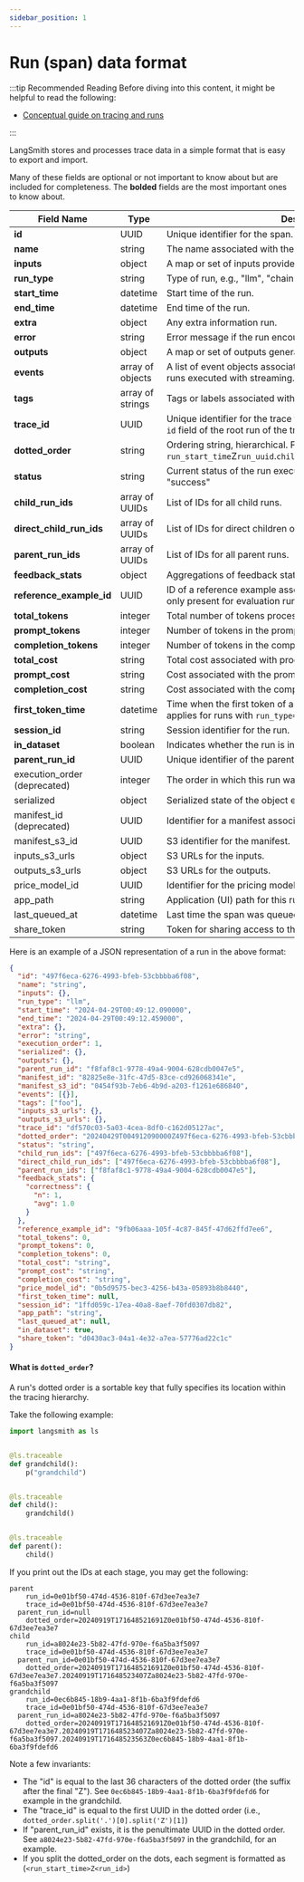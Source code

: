 ```yaml
---
sidebar_position: 1
---
```


# Run (span) data format

:::tip Recommended Reading
Before diving into this content, it might be helpful to read the following:

- [Conceptual guide on tracing and runs](/observability/concepts)

:::

LangSmith stores and processes trace data in a simple format that is easy to export and import.

Many of these fields are optional or not important to know about but are included for completeness.
The **bolded** fields are the most important ones to know about.

| Field Name                   | Type             | Description                                                                                                                   |
| ---------------------------- | ---------------- | ----------------------------------------------------------------------------------------------------------------------------- |
| **id**                       | UUID             | Unique identifier for the span.                                                                                               |
| **name**                     | string           | The name associated with the run.                                                                                             |
| **inputs**                   | object           | A map or set of inputs provided to the run.                                                                                   |
| **run_type**                 | string           | Type of run, e.g., "llm", "chain", "tool".                                                                                    |
| **start_time**               | datetime         | Start time of the run.                                                                                                        |
| **end_time**                 | datetime         | End time of the run.                                                                                                          |
| **extra**                    | object           | Any extra information run.                                                                                                    |
| **error**                    | string           | Error message if the run encountered an error.                                                                                |
| **outputs**                  | object           | A map or set of outputs generated by the run.                                                                                 |
| **events**                   | array of objects | A list of event objects associated with the run. This is relevant for runs executed with streaming.                           |
| **tags**                     | array of strings | Tags or labels associated with the run.                                                                                       |
| **trace_id**                 | UUID             | Unique identifier for the trace the run is a part of. This is also the `id` field of the root run of the trace                |
| **dotted_order**             | string           | Ordering string, hierarchical. Format: `run_start_time`Z`run_uuid`.`child_run_start_time`Z`child_run_uuid`...                 |
| **status**                   | string           | Current status of the run execution, e.g., "error", "pending", "success"                                                      |
| **child_run_ids**            | array of UUIDs   | List of IDs for all child runs.                                                                                               |
| **direct_child_run_ids**     | array of UUIDs   | List of IDs for direct children of this run.                                                                                  |
| **parent_run_ids**           | array of UUIDs   | List of IDs for all parent runs.                                                                                              |
| **feedback_stats**           | object           | Aggregations of feedback statistics for this run                                                                              |
| **reference_example_id**     | UUID             | ID of a reference example associated with the run. This is usually only present for evaluation runs.                          |
| **total_tokens**             | integer          | Total number of tokens processed by the run.                                                                                  |
| **prompt_tokens**            | integer          | Number of tokens in the prompt of the run.                                                                                    |
| **completion_tokens**        | integer          | Number of tokens in the completion of the run.                                                                                |
| **total_cost**               | string           | Total cost associated with processing the run.                                                                                |
| **prompt_cost**              | string           | Cost associated with the prompt part of the run.                                                                              |
| **completion_cost**          | string           | Cost associated with the completion of the run.                                                                               |
| **first_token_time**         | datetime         | Time when the first token of a model output was generated. Only applies for runs with `run_type="llm"` and streaming enabled. |
| **session_id**               | string           | Session identifier for the run.                                                                                               |
| **in_dataset**               | boolean          | Indicates whether the run is included in a dataset.                                                                           |
| **parent_run_id**            | UUID             | Unique identifier of the parent run.                                                                                          |
| execution_order (deprecated) | integer          | The order in which this run was executed within the trace.                                                                    |
| serialized                   | object           | Serialized state of the object executing the run if applicable.                                                               |
| manifest_id (deprecated)     | UUID             | Identifier for a manifest associated with the span.                                                                           |
| manifest_s3_id               | UUID             | S3 identifier for the manifest.                                                                                               |
| inputs_s3_urls               | object           | S3 URLs for the inputs.                                                                                                       |
| outputs_s3_urls              | object           | S3 URLs for the outputs.                                                                                                      |
| price_model_id               | UUID             | Identifier for the pricing model applied to the run.                                                                          |
| app_path                     | string           | Application (UI) path for this run.                                                                                           |
| last_queued_at               | datetime         | Last time the span was queued.                                                                                                |
| share_token                  | string           | Token for sharing access to the run's data.                                                                                   |

Here is an example of a JSON representation of a run in the above format:

```json
{
  "id": "497f6eca-6276-4993-bfeb-53cbbbba6f08",
  "name": "string",
  "inputs": {},
  "run_type": "llm",
  "start_time": "2024-04-29T00:49:12.090000",
  "end_time": "2024-04-29T00:49:12.459000",
  "extra": {},
  "error": "string",
  "execution_order": 1,
  "serialized": {},
  "outputs": {},
  "parent_run_id": "f8faf8c1-9778-49a4-9004-628cdb0047e5",
  "manifest_id": "82825e8e-31fc-47d5-83ce-cd926068341e",
  "manifest_s3_id": "0454f93b-7eb6-4b9d-a203-f1261e686840",
  "events": [{}],
  "tags": ["foo"],
  "inputs_s3_urls": {},
  "outputs_s3_urls": {},
  "trace_id": "df570c03-5a03-4cea-8df0-c162d05127ac",
  "dotted_order": "20240429T004912090000Z497f6eca-6276-4993-bfeb-53cbbbba6f08",
  "status": "string",
  "child_run_ids": ["497f6eca-6276-4993-bfeb-53cbbbba6f08"],
  "direct_child_run_ids": ["497f6eca-6276-4993-bfeb-53cbbbba6f08"],
  "parent_run_ids": ["f8faf8c1-9778-49a4-9004-628cdb0047e5"],
  "feedback_stats": {
    "correctness": {
      "n": 1,
      "avg": 1.0
    }
  },
  "reference_example_id": "9fb06aaa-105f-4c87-845f-47d62ffd7ee6",
  "total_tokens": 0,
  "prompt_tokens": 0,
  "completion_tokens": 0,
  "total_cost": "string",
  "prompt_cost": "string",
  "completion_cost": "string",
  "price_model_id": "0b5d9575-bec3-4256-b43a-05893b8b8440",
  "first_token_time": null,
  "session_id": "1ffd059c-17ea-40a8-8aef-70fd0307db82",
  "app_path": "string",
  "last_queued_at": null,
  "in_dataset": true,
  "share_token": "d0430ac3-04a1-4e32-a7ea-57776ad22c1c"
}
```

#### What is `dotted_order`?

A run's dotted order is a sortable key that fully specifies its location within the tracing hierarchy.

Take the following example:

```python
import langsmith as ls


@ls.traceable
def grandchild():
    p("grandchild")


@ls.traceable
def child():
    grandchild()


@ls.traceable
def parent():
    child()
```

If you print out the IDs at each stage, you may get the following:

```text
parent
	run_id=0e01bf50-474d-4536-810f-67d3ee7ea3e7
	trace_id=0e01bf50-474d-4536-810f-67d3ee7ea3e7
  parent_run_id=null
	dotted_order=20240919T171648521691Z0e01bf50-474d-4536-810f-67d3ee7ea3e7
child
	run_id=a8024e23-5b82-47fd-970e-f6a5ba3f5097
	trace_id=0e01bf50-474d-4536-810f-67d3ee7ea3e7
  parent_run_id=0e01bf50-474d-4536-810f-67d3ee7ea3e7
	dotted_order=20240919T171648521691Z0e01bf50-474d-4536-810f-67d3ee7ea3e7.20240919T171648523407Za8024e23-5b82-47fd-970e-f6a5ba3f5097
grandchild
	run_id=0ec6b845-18b9-4aa1-8f1b-6ba3f9fdefd6
	trace_id=0e01bf50-474d-4536-810f-67d3ee7ea3e7
  parent_run_id=a8024e23-5b82-47fd-970e-f6a5ba3f5097
	dotted_order=20240919T171648521691Z0e01bf50-474d-4536-810f-67d3ee7ea3e7.20240919T171648523407Za8024e23-5b82-47fd-970e-f6a5ba3f5097.20240919T171648523563Z0ec6b845-18b9-4aa1-8f1b-6ba3f9fdefd6
```

Note a few invariants:

- The "id" is equal to the last 36 characters of the dotted order (the suffix after the final "Z"). See `0ec6b845-18b9-4aa1-8f1b-6ba3f9fdefd6` for example in the grandchild.
- The "trace_id" is equal to the first UUID in the dotted order (i.e., `dotted_order.split('.')[0].split('Z')[1]`)
- If "parent_run_id" exists, it is the penultimate UUID in the dotted order. See `a8024e23-5b82-47fd-970e-f6a5ba3f5097` in the grandchild, for an example.
- If you split the dotted_order on the dots, each segment is formatted as (`<run_start_time>Z<run_id>`)
